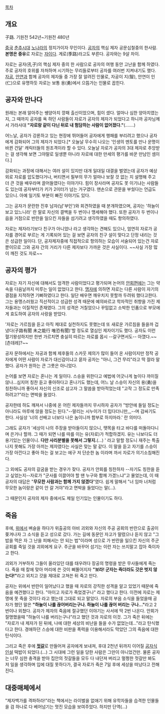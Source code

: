 [[목차]]

== 개요 ==
子路. 기원전 542년~기원전 480년

[[중국]] [[춘추시대]] [[노]]나라의 정치가이자 무인이다. [[공자]]의 핵심 제자 공문십철중의 한사람. '''본명은 중유'''로 자로는 [[자]]이다. 계로(季路)라고도 부른다. 공자와는 9살 차이.

자로는 공자(孔子)의 핵심 제자 중의 한 사람으로 공자의 여행 동안 고난을 함께 하였다. 주로 공자의 호위를 자처하며 시기하는 무리들로부터 공자를 여러번 지켜내기도 했다. [[자공]], [[안연]]과 함께 공자의 제자들 중 가장 잘 알려진 인물로, 자공이 지(智), 안연이 인(仁)으로 유명하듯 자로는 보통 용(勇)에서 으뜸가는 인물로 꼽힌다.

== 공자와 만나다 ==
원래는 본래 알아주는 쌩양아치 깡패 출신이었으며, 힘이 셌다. 얼마나 심한 양아치였는지, 그 때까지 공자를 욕 하던 사람들이 자로가 공자의 제자가 되었다고 하니까 공자님께서 가라사대 '''"자로랑 같이 다닌 뒤로 내 험담하는 사람이 없어졌다."'''(.......)

어느날, 공자가 강론하고 있는 현장에 뛰어들어 공자에게 행패를 부리려고 했으나 공자에게 감화되어 그의 제자가 되었다.[* 오늘날 무수히 나오는 '인생의 멘토를 만나 운명이 바뀐 건달' 캐릭터들의 원조격이라 할 수 있다. 오늘날 자로가 공자의 3대 제자로 추앙받는 걸 생각해 보면 그야말로 일생뿐 아니라 자로에 대한 만세의 평가를 바꾼 만남인 셈이다.]

감화되는 과정에 대해서는 여러 설이 있지만 대개 일대일 대결을 벌였는데 공자가 예상외로 자로를 압도했다거나, 버티면서 필부의 무가 얼마나 보잘 것 없는 지 설명해 주고 더 큰 것을 배우라며 끌어들였다는 이야기다. 힘이 장사라며 공자도 못 이기냐는 사람들도 있는데 공자부터가 키가 2미터가 넘는 거구였다. 맨손으로 관문을 부쉈다는 언급도 있으니. 아예 일기토 부분이 빠진 이야기도 있다. 

그는 공자가 문란한 진후 남자(남'부인')와 회견하였을 때 분개하였으며, 공자는 '하늘이 보고 있느니라' 란 말로 자신의 결백을 두 번이나 맹세해야 했다. 또한 공자가 두 번이나 읍을 거점으로 반란을 일으킨 자들을 섬기려고 생각하였을 때도 항의하였다. 

자로는 제자라기보다 친구가 아니었나 라고 생각하는 견해도 있으나, 엄연히 자로가 공자를 경어로 부르는 게 기록되어 있는 걸 보면 공자의 친구 설이 맞다고 단정 내리는 것은 성급한 일이다. 단, 공자제자중에 직접적으로 항의하는 모습이 서술되어 있는건 자로뿐이므로 그와 공자 간의 거리가 다른 제자보다 가까운 것은 사실이다. ~~사실 가장 많이 깨진 것도 자로~~

== 공자의 평가 ==
자로는 자기 자신에 대해서도 엄격한 사람이었다고 평가되며 논어의 [[안회]]편에는 그는 약속을 다음날까지 미루는 일이 없었다고 한다. [[맹자]]에 의하면 자로는 다른 사람이 자기의 결점을 지적하면 기뻐하였다고 한다. 일단 배우면 깨우치지 못할까 두려워 했다고한다. 그는 용맹스러웠고 직선적이고 성급한 성격 때문에 예의바르고 학자적인 취향을 가진 제자들과는 이질적인 존재였다. 그의 성격은 거칠었으나 꾸밈없고 소박한 인품으로 부모에게 효도하여 공자의 사랑을 받았다. 

'자로는 가르침을 듣고 아직 제대로 실천하지도 못했는데 또 새로운 가르침을 들을까 겁냈다(子路有聞 未之能行 唯恐有聞)'할 정도로 열심인 제자이기도 했다. 공자도 이런 혈기왕성하지만 한번 가르치면 충실히 따르는 자로를 몹시 --갈구면서도-- 아꼈다.~~[츤데레]?~~

공자 문하에서는 자공과 함께 제후들의 스카웃 제의가 많이 들어 온 사람이지만 정작 공자에게 어떤 사람이 자로가 대신감이냐고 묻자 공자는 "아니, 그건 무리"라고 딱 잘라 말했다. 공자가 원하는 큰 그릇은 아니었다.

논어를 보면 자로는 혼나는 게 일이다. 스승을 위한다고 예법에 어긋나게 높이다 까이질 않나...심지어 칭찬 듣고 좋아하다고 혼나기도 했는데, 어느 날 스승이 자신의 용(勇)을 칭찬하니까 좋아서 자신의 신조로 삼고자 그 말씀을 받아적었는데 "고작 그 정도로 만족하려고?"라는 면박을 들었다.

공자한테 하도 깨져서 나중에 온 어린 제자들까지 무시하자 공자가 "방안에 들일 정도는 아니라도 마루에 앉을 정도는 된다."--말리는 시누이가 더 밉다더니만,,,--며 감싸기도 한다. 사실상 '너의 선배고 너보다 나은 놈이니까 함부로 하지마라.' 란 의미다.

그래도 공자가 '세상이 나의 주장을 받아들이지 않으니, 뗏목을 타고 바다를 떠돌아다니며 은거나 할까. 그 때가 되면 나를 따를 이는 유(자로)가 적합하겠지. 유는 나보다도 더 용기있는 인물이니. '''다만 사리분별을 못해서 그렇지.'''(...) ' 라고 말할 정도니 재주는 특출나지 못해도 가장 아끼는 제자였다는 사실은 맞는 말 같다. 이 말을 듣고 자기를 스승이 가장 아낀다고 좋아 하는 걸 보고는 에구 저 단순한 놈 이라며 까서 자로가 의기소침해진다.

그 외에도 공자의 갈굼을 받는 경우가 잦다. 공자가 안회를 칭찬하자 --자기도 칭찬을 듣고 싶었는지--자로가 "군사를 이끌어야 할 땐 누구와 함께 가겠느냐"고 물었는데, 이 때 공자의 대답은 "'''무모한 사람과는 함께 가지 않겠다'''"였다. 쉽게 말해서 "너 임마 너처럼 무모한 놈이랑은 같이 안 갈 거야"라고 면박을 들었다는 말(…).

그 때문인지 공자의 제자 중에서도 제일 인기있는 인물이기도 하다.

== 죽음 ==
후에, [[위]]에서 벼슬을 하다가 위출공의 아비 괴외와 자신의 주공 공회의 반란으로 출공이 쫒겨나자 그 소식을 듣고 성으로 갔다. 가는 길에 동문인 자고가 말렸으나 듣지 않고 "그 밥을 먹은 자 그 난을 피해서는 안 되는 법"이라며 성으로 가 반란을 일으킨 자신의 주군 공회를 죽일 것을 괴외에게 요구. 주군을 바꾸어 섬기는 이런 자는 쓰지말고 잡아 죽이자고 한다.

괴외가 거부하자 그들이 올라있던 대를 태우려다 장공의 명령을 받은 무사들에게 죽는다. 죽을 때 칼에 맞아 머리에 쓴 갓이 삐뚤어지자 '''"보라! 군자는 죽더라도 갓은 벗지 않는다!"'''라고 외치고 갓을 제대로 고쳐쓴 뒤 죽고 만다.

공자는 위에서 반란이 일어났다고 했을 때 자로의 강직한 성격을 알고 있었기 때문에 죽음을 예견했다고 한다. "아이고 자로가 죽었겠구나" 라고 했다고 한다. 이전에 자로는 제 명에 못 죽을 것이다 라고 했는데 그대로 되고 말았다. 자로의 부음 소식을 들었을때 공자가 했던 말은 '''"하늘이 나를 끊어버리는구나. 하늘이 나를 끊어 버리는 구나..."'''라고 2번이나 외쳤다. 공자가 제자의 죽음에 절규했던 이야기는 사서에 딱 2번 나온다. 안회가 절명했을때 "하늘이 나를 버리는구나"라고 했던 것과 자로의 이것. 그가 죽은 뒤에는 "자로가 내 제자가 된 뒤에, 나에 대한 세상의 비난을 들을 수가 없었는데..."라고 탄식했다고 한다. 경애하던 스승에 대한 비판을 폭력을 이용해서라도 막았던 그의 죽음에 대한 탄식이다.

그리고 죽은 후에 '''[[젓갈]]'''로 만들어져 공자에게 보내져, 후대 2천년 뒤까지 이어질 [[공자식인설]] 떡밥이 되었다.(…) 그 시대에 그런 일을 당한 사람은 그만이 아니었건만. 물론 공자는 너무 심한 충격을 받아 집안의 젓갈들을 모두 다 내던져 버리고 멀쩡한 젓갈만 봐도 저 일을 생각하며 입에 대질 못하다가, 결국 자로가 죽은 7일 후에 세상을 떠났다고 전해진다.

== 대중매체에서 ==
"제자백가를 격파하라!"라는 책에서는 라이벌을 없애기 위해 유학자들을 습격한 인물들을 검 하나로 다 베어넘기는 멋진 모습을 보여주었다.  하지만 단역(...)
